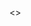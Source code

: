 


<>
  <Title title="ホーム" />
  <Ogp title="ようこそ！" />

  <ParticlesArea />

  <Quotes />
  <div className="bounce-target">
  <Image src="/assets/images/yudejp.png" width={50} height={50} />
  </div>

  ## Misskey インスタンスの開設のお知らせ
  * [mi.yude.moe](https://mi.yude.moe)
  * 誰でも参加可能です。
  * 分散 SNS のソフトウェアを利用しているため、Mastodon や Pleroma などのユーザーと交流できます。

  ## 布教コーナー
  ### ぼっち・ざ・ろっく！ を見てください
  * [TVアニメ「ぼっち・ざ・ろっく！」公式サイト](https://bocchi.rocks/)
  * [結束バンド 公式プレイリスト - playlist by Sony Music Japan \| Spotify](https://open.spotify.com/playlist/0khIb9sON6ZEbWvRQI6268?si=52afc864cbec4eb2&nd=1)
  * [ぼっち・ざ・ろっく！ \| アニメ動画見放題 \| dアニメストア](https://animestore.docomo.ne.jp/animestore/ci_pc?workId=25806)
  * [アニメ「ぼっち・ざ・ろっく！」 \| Annict](https://annict.com/works/8128)

  ### お隣の天使様にいつの間にか駄目人間にされていた件 を見てください
  * [TVアニメ『お隣の天使様にいつの間にか駄目人間にされていた件』公式サイト](https://otonarino-tenshisama.jp/)
  * [アニメ「お隣の天使様にいつの間にか駄目人間にされていた件」 | Annict](https://annict.com/works/9260)
  * [お隣の天使様にいつの間にか駄目人間にされていた件 | アニメ動画見放題 | dアニメストア](https://animestore.docomo.ne.jp/animestore/ci_pc?workId=26045)

  [アラー](https://www.mcdonalds.co.jp/)


</>